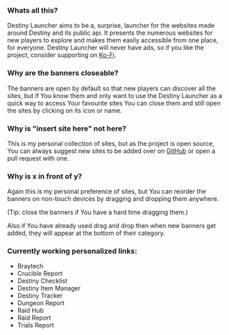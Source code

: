 ### Whats all this?

Destiny Launcher aims to be a, surprise, launcher for the websites
made around Destiny and its public api. It presents the numerous
websites for new players to explore and makes them easily accessible
from one place, for everyone.
Destiny Launcher will never have ads, so if you like the project, consider supporting on [Ko-Fi].

### Why are the banners closeable?

The banners are open by default so that new players can discover all
the sites, but if You know them and only want to use the Destiny
Launcher as a quick way to access Your favourite sites You can close
them and still open the sites by clicking on its icon or name.

### Why is "insert site here" not here?

This is my personal collection of sites, but as the project is open
source, You can always suggest new sites to be added over on [GitHub]
or open a pull request with one.

### Why is x in front of y?

Again this is my personal preference of sites,
but You can reorder the banners on non-touch devices
by dragging and dropping them anywhere.

(Tip: close the banners if You have a hard time dragging them.)

Also if You have already used drag and drop then when new banners get added, they will appear at the bottom of their category.

### Currently working personalized links:

- Braytech
- Crucible Report
- Destiny Checklist
- Destiny Item Manager
- Destiny Tracker
- Dungeon Report
- Raid Hub
- Raid Report
- Trials Report

[github]: https://www.github.com/andrisborbas/destiny-launcher
[ko-fi]: https://ko-fi.com/andrisborbas
